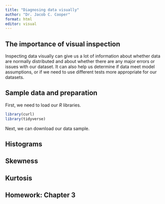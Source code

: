 ```yaml
---
title: "Diagnosing data visually"
author: "Dr. Jacob C. Cooper"
format: html
editor: visual
---
```


## The importance of visual inspection

Inspecting data visually can give us a lot of information about whether data are normally distributed and about whether there are any major errors or issues with our dataset. It can also help us determine if data meet model assumptions, or if we need to use different tests more appropriate for our datasets.

## Sample data and preparation

First, we need to load our *R* libraries.

```r
library(curl)
library(tidyverse)
```

Next, we can download our data sample.

## Histograms

## Skewness

## Kurtosis

## Homework: Chapter 3
